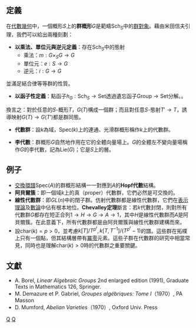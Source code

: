 {{Groups}}

==定義==
在[[代數幾何|代數幾何]]中，一個概形<math>S</math>上的'''群概形'''<math>G</math>是範疇<math>\mathrm{Sch}_S</math>中的[[群對象|群對象]]。藉由米田信夫引理，我們可以給出兩種刻劃：

*'''以乘法、單位元與逆元定義'''：存在<math>\mathrm{Sch}_S</math>中的態射
** 乘法：<math>m: G \times_S G \rightarrow G</math>
** 單位元：<math>e: S \rightarrow G</math>
** 逆元：<math>i: G \rightarrow G</math>
並滿足結合律等等群的性質。

*'''以函子性定義'''：點函子<math>h_G: \mathrm{Sch}_S \rightarrow \mathrm{Set}</math>透過遺忘函子<math>\mathrm{Group} \rightarrow \mathrm{Set}</math>分解。。

換言之：對於任意的<math>S</math>-概形<math>T</math>，<math>G(T)</math>構成一個群；而且對任意<math>S</math>-態射<math>T' \rightarrow T</math>，誘導映射<math>G(T) \rightarrow G(T')</math>都是群同態。

*'''代數群'''：設<math>k</math>為域，<math>\mathrm{Spec}(k)</math>上的連通、光滑群概形稱作<math>k</math>上的代數群。

*'''李代數'''：群概形<math>G</math>自然地作用在它的全體向量場上。<math>G</math>的全體左不變向量場稱作<math>G</math>的李代數，記為<math>\mathrm{Lie}(G)</math>；它是<math>S</math>上的層。

==例子==
* [[交換環譜|交換環譜]]<math>\mathrm{Spec}(A)</math>的群概形結構一一對應到<math>A</math>的'''Hopf代數'''結構。
* '''阿貝爾簇'''：即一個域<math>k</math>上的真（proper）代數群，它們必然是可交換的。
* '''線性代數群'''：即<math>GL(n)</math>中的閉子群。仿射代數群都是線性代數群，它們在[[表示_(群)|表示理論]]及[[數論|數論]]中佔有根本地位。'''Chevalley定理'''斷言：若<math>k</math>代數封閉，則對所有代數群<math>G</math>都存在短正合列<math>1 \rightarrow H \rightarrow G \rightarrow A \rightarrow 1</math>，其中<math>H</math>是線性代數群而<math>A</math>是阿貝爾簇。在此意義下，所有代數群都是由阿貝爾簇與線性代數群建構而來。
* 設<math>\mathrm{char}(k)=p>0</math>，並考慮<math>k[T]/T^{p^r}, k[T,T^{-1}]/(T^{p^r}-1)</math>的譜。這些群在拓樸上只有一個點，但其結構層帶有[[冪零|冪零]]元素。這些子群在代數群的研究中相當常見，同時也是理解<math>\mathrm{char}(k) > 0</math>時的代數群之重要關鍵。

==文獻==
* A. Borel, ''Linear Algebraic Groups'' 2nd enlarged edition (1991), Graduate Texts in Mathematics 126, Springer.
* M. Demazure et P. Gabriel, ''Groupes algébriques: Tome I''（1970）, PA Masson
* D. Mumford, ''Abelian Varieties''（1970）, Oxford Univ. Press

{{algebra-stub}}
[[Category:代數幾何|Q]]
[[Category:代數群|Q]]